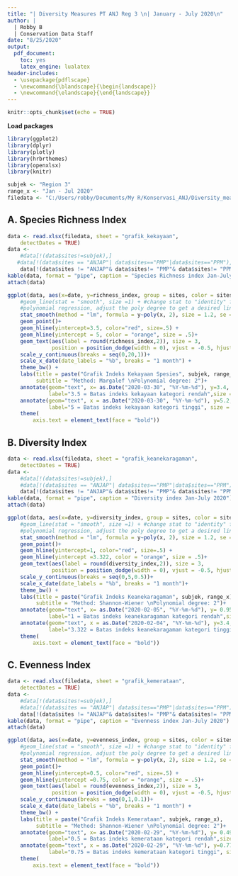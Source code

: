 ```yaml
---
title: "| Diversity Measures PT ANJ Reg 3 \n| January - July 2020\n"
author: |
  | Robby B
  | Conservation Data Staff
date: "8/25/2020"
output:
  pdf_document: 
    toc: yes
    latex_engine: lualatex
header-includes:
  - \usepackage{pdflscape}
  - \newcommand{\blandscape}{\begin{landscape}}
  - \newcommand{\elandscape}{\end{landscape}}
---
```


```r
knitr::opts_chunk$set(echo = TRUE)
```

**Load packages**

```r
library(ggplot2)
library(dplyr)
library(plotly)
library(hrbrthemes)
library(openxlsx)
library(knitr)
```

```r
subjek <- "Region 3"
range_x <- "Jan - Jul 2020"
filedata <- "C:/Users/robby/Documents/My R/Konservasi_ANJ/Diversity_measures/indeks_kehati/data_jml_spesies_ANJ.xlsx"
```

\newpage
## A. Species Richness Index 

```r
data <- read.xlsx(filedata, sheet = "grafik_kekayaan",
    detectDates = TRUE)
data <- 
    #data[!(data$sites!=subjek),]
   #data[!(data$sites == "ANJAP"| data$sites=="PMP"|data$sites=="PPM"),]
    data[!(data$sites != "ANJAP"& data$sites!= "PMP"& data$sites!= "PPM"),]
kable(data, format = "pipe", caption = "Species Richness index Jan-July 2020")
attach(data)
```

\newpage
\blandscape

```r
ggplot(data, aes(x=date, y=richness_index, group = sites, color = sites )) +
    #geom_line(stat = "smooth", size =1) + #change stat to "identity" for straight line
    #polynomial regression, adjust the poly degree to get a desired line of best fit.
    stat_smooth(method = "lm", formula = y~poly(x, 2), size = 1.2, se = F)+ 
    geom_point()+
    geom_hline(yintercept=3.5, color="red", size=.5) +
    geom_hline(yintercept = 5, color = "orange", size = .5)+
    geom_text(aes(label = round(richness_index,2)), size = 3, 
              position = position_dodge(width = 0), vjust = -0.5, hjust = 0) +
    scale_y_continuous(breaks = seq(0,20,1))+
    scale_x_date(date_labels = "%b", breaks = "1 month") +
    theme_bw() + 
    labs(title = paste("Grafik Indeks Kekayaan Spesies", subjek, range_x), 
         subtitle = "Method: Margalef \nPolynomial degree: 2")+
    annotate(geom="text", x= as.Date("2020-03-30", "%Y-%m-%d"), y=3.4, 
             label="3.5 = Batas indeks kekayaan kategori rendah",size = 3)+
    annotate(geom="text", x = as.Date("2020-03-30", "%Y-%m-%d"), y=5.2, 
             label="5 = Batas indeks kekayaan kategori tinggi", size = 3) +
    theme(
        axis.text = element_text(face = "bold"))
```

\elandscape

\newpage
## B. Diversity Index

```r
data <- read.xlsx(filedata, sheet = "grafik_keanekaragaman",
    detectDates = TRUE)
data <- 
    #data[!(data$sites!=subjek),]
    #data[!(data$sites == "ANJAP"| data$sites=="PMP"|data$sites=="PPM"),]
    data[!(data$sites != "ANJAP"& data$sites!= "PMP"& data$sites!= "PPM"),]
kable(data, format = "pipe", caption = "Diversity index Jan-July 2020")
attach(data)
```
\newpage
\blandscape

```r
ggplot(data, aes(x=date, y=diversity_index, group = sites, color = sites )) +
    #geom_line(stat = "smooth", size =1) + #change stat to "identity" for straight line
    #polynomial regression, adjust the poly degree to get a desired line of best fit.
    stat_smooth(method = "lm", formula = y~poly(x, 2), size = 1.2, se = F)+ 
    geom_point()+
    geom_hline(yintercept=1, color="red", size=.5) +
    geom_hline(yintercept =3.322, color = "orange", size = .5)+
    geom_text(aes(label = round(diversity_index,2)), size = 3, 
              position = position_dodge(width = 0), vjust = -0.5, hjust = 0) +
    scale_y_continuous(breaks = seq(0,5,0.5))+
    scale_x_date(date_labels = "%b", breaks = "1 month")+
    theme_bw() + 
    labs(title = paste("Grafik Indeks Keanekaragaman", subjek, range_x), 
         subtitle = "Method: Shannon-Wiener \nPolynomial degree: 2")+
    annotate(geom="text", x= as.Date("2020-02-05", "%Y-%m-%d"), y= 0.95 , 
             label="1 = Batas indeks keanekaragaman kategori rendah",size = 3)+
    annotate(geom="text", x = as.Date("2020-02-04", "%Y-%m-%d"), y=3.4, 
             label="3.322 = Batas indeks keanekaragaman kategori tinggi", size = 3) +
    theme(
        axis.text = element_text(face = "bold"))
```

\elandscape

\newpage
## C. Evenness Index

```r
data <- read.xlsx(filedata, sheet = "grafik_kemerataan",
    detectDates = TRUE)
data <- 
    #data[!(data$sites!=subjek),]
    #data[!(data$sites == "ANJAP"| data$sites=="PMP"|data$sites=="PPM"),]
    data[!(data$sites != "ANJAP"& data$sites!= "PMP"& data$sites!= "PPM"),]
kable(data, format = "pipe", caption = "Evenness index Jan-July 2020")
attach(data)
```
\newpage
\blandscape

```r
ggplot(data, aes(x=date, y=evenness_index, group = sites, color = sites )) +
    #geom_line(stat = "smooth", size =1) + #change stat to "identity" for straight line
    #polynomial regression, adjust the poly degree to get a desired line of best fit.
    stat_smooth(method = "lm", formula = y~poly(x, 2), size = 1.2, se = F)+ 
    geom_point()+
    geom_hline(yintercept=0.5, color="red", size=.5) +
    geom_hline(yintercept =0.75, color = "orange", size = .5)+
    geom_text(aes(label = round(evenness_index,2)), size = 3, 
              position = position_dodge(width = 0), vjust = -0.5, hjust = 0) +
    scale_y_continuous(breaks = seq(0,1,0.1))+
    scale_x_date(date_labels = "%b", breaks = "1 month") +
    theme_bw() + 
    labs(title = paste("Grafik Indeks Kemerataan", subjek, range_x), 
         subtitle = "Method: Shannon-Wiener \nPolynomial degree: 2")+
    annotate(geom="text", x= as.Date("2020-02-29", "%Y-%m-%d"), y= 0.49 , 
             label="0.5 = Batas indeks kemerataan kategori rendah",size = 3)+
    annotate(geom="text", x = as.Date("2020-02-29", "%Y-%m-%d"), y=0.77, 
             label="0.75 = Batas indeks kemerataan kategori tinggi", size = 3) +
    theme(
        axis.text = element_text(face = "bold"))
```

\elandscape